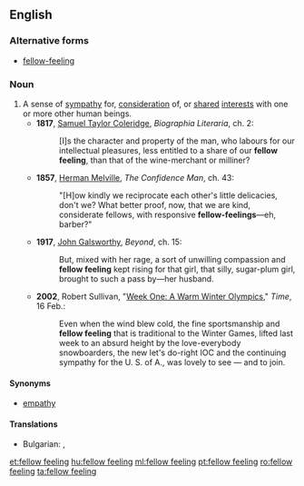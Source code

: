 ==English==

===Alternative forms===
* [[fellow-feeling]]

===Noun===
{{en-noun|head=[[fellow]] [[feeling]]}}

# A sense of [[sympathy]] for, [[consideration]] of, or [[shared]] [[interest]]s with one or more other human beings.
#* '''1817''', [[w:Samuel Taylor Coleridge|Samuel Taylor Coleridge]], ''Biographia Literaria'', ch. 2:
#*: [I]s the character and property of the man, who labours for our intellectual pleasures, less entitled to a share of our '''fellow feeling''', than that of the wine-merchant or milliner?
#* '''1857''', [[w:Herman Melville|Herman Melville]], ''The Confidence Man'', ch. 43:
#*: "[H]ow kindly we reciprocate each other's little delicacies, don't we? What better proof, now, that we are kind, considerate fellows, with responsive '''fellow-feelings'''—eh, barber?"
#* '''1917''', [[w:John Galsworthy|John Galsworthy]], ''Beyond'', ch. 15:
#*: But, mixed with her rage, a sort of unwilling compassion and '''fellow feeling''' kept rising for that girl, that silly, sugar-plum girl, brought to such a pass by—her husband.
#* '''2002''', Robert Sullivan, "[http://www.time.com/time/arts/article/0,8599,203479,00.html Week One: A Warm Winter Olympics]," ''Time'', 16 Feb.:
#*: Even when the wind blew cold, the fine sportsmanship and '''fellow feeling''' that is traditional to the Winter Games, lifted last week to an absurd height by the love-everybody snowboarders, the new let's do-right IOC and the continuing sympathy for the U. S. of A., was lovely to see — and to join.

====Synonyms====
* [[empathy]]

====Translations====
{{trans-top|A sense of [[sympathy]]}}
* Bulgarian: {{t+|bg|симпатия|f}}, {{t+|bg|разбирателство|n}}
{{trans-mid}}

{{trans-bottom}}

[[et:fellow feeling]]
[[hu:fellow feeling]]
[[ml:fellow feeling]]
[[pt:fellow feeling]]
[[ro:fellow feeling]]
[[ta:fellow feeling]]